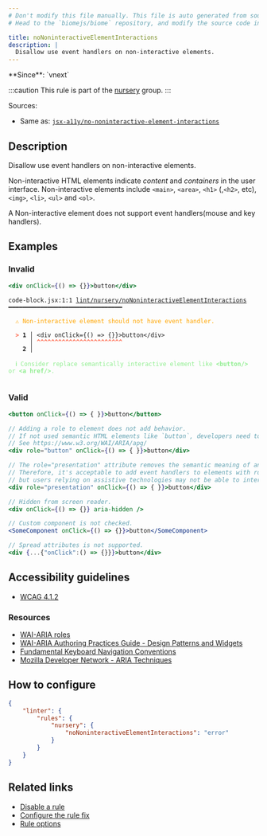 ```yaml
---
# Don't modify this file manually. This file is auto generated from source, and you will lose your changes next time the website is built.
# Head to the `biomejs/biome` repository, and modify the source code in there.

title: noNoninteractiveElementInteractions
description: |
  Disallow use event handlers on non-interactive elements.
---
```


<Tabs>
<TabItem label="JSX and TSX" icon="seti:javascript">
**Since**: `vnext`

:::caution
This rule is part of the [nursery](/linter/rules/#nursery) group.
:::

Sources: 
- Same as: <a href="https://github.com/jsx-eslint/eslint-plugin-jsx-a11y/blob/main/docs/rules/no-noninteractive-element-interactions.md" target="_blank"><code>jsx-a11y/no-noninteractive-element-interactions</code></a>

## Description
Disallow use event handlers on non-interactive elements.

Non-interactive HTML elements indicate _content_ and _containers_ in the user interface.
Non-interactive elements include `<main>`, `<area>`, `<h1>` (,`<h2>`, etc), `<img>`, `<li>`, `<ul>` and `<ol>`.

A Non-interactive element does not support event handlers(mouse and key handlers).

## Examples

### Invalid

```jsx
<div onClick={() => {}}>button</div>
```

<pre class="language-text"><code class="language-text">code-block.jsx:1:1 <a href="https://biomejs.dev/linter/rules/no-noninteractive-element-interactions">lint/nursery/noNoninteractiveElementInteractions</a> ━━━━━━━━━━━━━━━━━━━━━━━━━━━━━━━━<br /><br />  <strong><span style="color: Orange;">⚠</span></strong> <span style="color: Orange;">Non-interactive element should not have event handler.</span><br />  <br />  <strong><span style="color: Tomato;">&gt;</span></strong> <strong>1 │ </strong>&lt;div onClick=&#123;() =&gt; &#123;&#125;&#125;&gt;button&lt;/div&gt;<br />   <strong>   │ </strong><strong><span style="color: Tomato;">^</span></strong><strong><span style="color: Tomato;">^</span></strong><strong><span style="color: Tomato;">^</span></strong><strong><span style="color: Tomato;">^</span></strong><strong><span style="color: Tomato;">^</span></strong><strong><span style="color: Tomato;">^</span></strong><strong><span style="color: Tomato;">^</span></strong><strong><span style="color: Tomato;">^</span></strong><strong><span style="color: Tomato;">^</span></strong><strong><span style="color: Tomato;">^</span></strong><strong><span style="color: Tomato;">^</span></strong><strong><span style="color: Tomato;">^</span></strong><strong><span style="color: Tomato;">^</span></strong><strong><span style="color: Tomato;">^</span></strong><strong><span style="color: Tomato;">^</span></strong><strong><span style="color: Tomato;">^</span></strong><strong><span style="color: Tomato;">^</span></strong><strong><span style="color: Tomato;">^</span></strong><strong><span style="color: Tomato;">^</span></strong><strong><span style="color: Tomato;">^</span></strong><strong><span style="color: Tomato;">^</span></strong><strong><span style="color: Tomato;">^</span></strong><strong><span style="color: Tomato;">^</span></strong><strong><span style="color: Tomato;">^</span></strong><br />    <strong>2 │ </strong><br />  <br />  <strong><span style="color: lightgreen;">ℹ</span></strong> <span style="color: lightgreen;">Consider replace semantically interactive element like </span><span style="color: lightgreen;"><strong>&lt;button/&gt;</strong></span><span style="color: lightgreen;"> or </span><span style="color: lightgreen;"><strong>&lt;a href/&gt;</strong></span><span style="color: lightgreen;">.</span><br />  <br /></code></pre>

### Valid

```jsx
<button onClick={() => { }}>button</button>
```

```jsx
// Adding a role to element does not add behavior.
// If not used semantic HTML elements like `button`, developers need to implement the expected behavior for role(like focusability and key press support)
// See https://www.w3.org/WAI/ARIA/apg/
<div role="button" onClick={() => { }}>button</div>
```

```jsx
// The role="presentation" attribute removes the semantic meaning of an element, indicating that it should be ignored by assistive technologies.
// Therefore, it's acceptable to add event handlers to elements with role="presentation" for visual effects or other purposes,
// but users relying on assistive technologies may not be able to interact with these elements.
<div role="presentation" onClick={() => { }}>button</div>
```

```jsx
// Hidden from screen reader.
<div onClick={() => {}} aria-hidden />
```

```jsx
// Custom component is not checked.
<SomeComponent onClick={() => {}}>button</SomeComponent>
```

```jsx
// Spread attributes is not supported.
<div {...{"onClick":() => {}}}>button</div>
```

## Accessibility guidelines

- [WCAG 4.1.2](https://www.w3.org/WAI/WCAG21/Understanding/name-role-value)

### Resources

- [WAI-ARIA roles](https://www.w3.org/TR/wai-aria-1.1/#usage_intro)
- [WAI-ARIA Authoring Practices Guide - Design Patterns and Widgets](https://www.w3.org/TR/wai-aria-practices-1.1/#aria_ex)
- [Fundamental Keyboard Navigation Conventions](https://www.w3.org/TR/wai-aria-practices-1.1/#kbd_generalnav)
- [Mozilla Developer Network - ARIA Techniques](https://developer.mozilla.org/en-US/docs/Web/Accessibility/ARIA/ARIA_Techniques/Using_the_button_role#Keyboard_and_focus)

## How to configure
```json title="biome.json"
{
	"linter": {
		"rules": {
			"nursery": {
				"noNoninteractiveElementInteractions": "error"
			}
		}
	}
}

```
## Related links

- [Disable a rule](/linter/#disable-a-lint-rule)
- [Configure the rule fix](/linter#configure-the-rule-fix)
- [Rule options](/linter/#rule-options)

</TabItem>
</Tabs>

